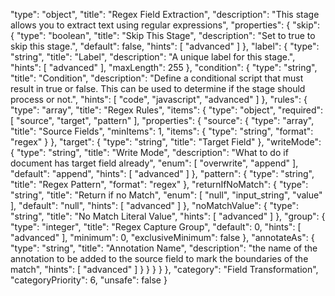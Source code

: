  "type": "object",
  "title": "Regex Field Extraction",
  "description": "This stage allows you to extract text using regular expressions",
  "properties": {
    "skip": {
      "type": "boolean",
      "title": "Skip This Stage",
      "description": "Set to true to skip this stage.",
      "default": false,
      "hints": [
        "advanced"
      ]
    },
    "label": {
      "type": "string",
      "title": "Label",
      "description": "A unique label for this stage.",
      "hints": [
        "advanced"
      ],
      "maxLength": 255
    },
    "condition": {
      "type": "string",
      "title": "Condition",
      "description": "Define a conditional script that must result in true or false. This can be used to determine if the stage should process or not.",
      "hints": [
        "code",
        "javascript",
        "advanced"
      ]
    },
    "rules": {
      "type": "array",
      "title": "Regex Rules",
      "items": {
        "type": "object",
        "required": [
          "source",
          "target",
          "pattern"
        ],
        "properties": {
          "source": {
            "type": "array",
            "title": "Source Fields",
            "minItems": 1,
            "items": {
              "type": "string",
              "format": "regex"
            }
          },
          "target": {
            "type": "string",
            "title": "Target Field"
          },
          "writeMode": {
            "type": "string",
            "title": "Write Mode",
            "description": "What to do if document has target field already",
            "enum": [
              "overwrite",
              "append"
            ],
            "default": "append",
            "hints": [
              "advanced"
            ]
          },
          "pattern": {
            "type": "string",
            "title": "Regex Pattern",
            "format": "regex"
          },
          "returnIfNoMatch": {
            "type": "string",
            "title": "Return if no Match",
            "enum": [
              "null",
              "input_string",
              "value"
            ],
            "default": "null",
            "hints": [
              "advanced"
            ]
          },
          "noMatchValue": {
            "type": "string",
            "title": "No Match Literal Value",
            "hints": [
              "advanced"
            ]
          },
          "group": {
            "type": "integer",
            "title": "Regex Capture Group",
            "default": 0,
            "hints": [
              "advanced"
            ],
            "minimum": 0,
            "exclusiveMinimum": false
          },
          "annotateAs": {
            "type": "string",
            "title": "Annotation Name",
            "description": "the name of the annotation to be added to the source field to mark the boundaries of the match",
            "hints": [
              "advanced"
            ]
          }
        }
      }
    }
  },
  "category": "Field Transformation",
  "categoryPriority": 6,
  "unsafe": false
}
